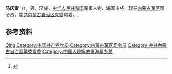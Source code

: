 
{{Infobox officeholder
| 姓名        = 馬慶雷
|军衔        = [[File:PLAMjGeneral_r.svg.png|50px]] [[中国人民解放军少将|陸軍少将]]
| 效忠        = {{CPC}}<br/>{{PRC}}
| 服务        = {{PLA}}
}}

'''马庆雷'''（{{bd|1962年|12月|}}），男，汉族，[[中华人民共和国|中华人民共和国]]军事人物、海军少將，现任[[内蒙古军区|内蒙古军区]]司令员，[[中共内蒙古自治区党委|中共内蒙古自治区党委]]常委。<ref>{{Cite web|title=内蒙古军区司令员马庆雷任自治区党委常委|url=http://district.ce.cn/newarea/sddy/202101/10/t20210110_36207500.shtml|accessdate=2021-01-24|work=中国经济网|archive-date=2021-06-29|archive-url=https://web.archive.org/web/20210629141653/http://district.ce.cn/newarea/sddy/202101/10/t20210110_36207500.shtml|dead-url=no}}</ref>

== 参考资料 ==
{{reflist}}

{{内蒙古自治区领导人}}

{{Authority control}}
{{DEFAULTSORT:Ma马}}
[[Category:马姓|Qing]]
[[Category:中国共产党党员|Category:中国共产党党员]]
[[Category:内蒙古军区司令员|Category:内蒙古军区司令员]]
[[Category:中共內蒙古自治區黨委常委|Category:中共內蒙古自治區黨委常委]]
[[Category:中国人民解放軍海军少將|Category:中国人民解放軍海军少將]]

{{中国人物小作品}}